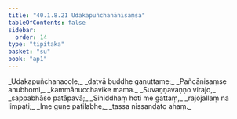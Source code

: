```yaml
---
title: "40.1.8.21 Udakapuñchanānisaṃsa"
tableOfContents: false
sidebar:
  order: 14
type: "tipitaka"
basket: "su"
book: "ap1"
---
```



<DynamicBreadcrumb />

<Division number="147" book="ap1">

<Paragraph number="4444" type="verses" book="ap1">
_Udakapuñchanacoḷe,_  
_datvā buddhe gaṇuttame;_  
_Pañcānisaṃse anubhomi,_  
_kammānucchavike mama._  

</Paragraph>

</Division>
<Division number="148" book="ap1">

<Paragraph number="4445" type="verses" book="ap1">
_Suvaṇṇavaṇṇo virajo,_  
_sappabhāso patāpavā;_  
_Siniddhaṃ hoti me gattaṃ,_  
_rajojallaṃ na limpati;_  
_Ime guṇe paṭilabhe,_  
_tassa nissandato ahaṃ._
</Paragraph>
</Division>